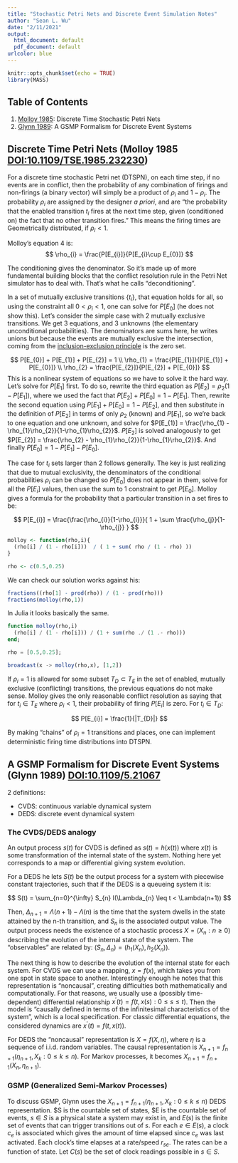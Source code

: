 ```yaml
---
title: "Stochastic Petri Nets and Discrete Event Simulation Notes"
author: "Sean L. Wu"
date: "2/11/2021"
output:
  html_document: default
  pdf_document: default
urlcolor: blue
---
```


```r
knitr::opts_chunk$set(echo = TRUE)
library(MASS)
```

## Table of Contents

  1. [Molloy 1985](#Molloy-1985): Discrete Time Stochastic Petri Nets
  2. [Glynn 1989](#Glynn-1989): A GSMP Formalism for Discrete Event Systems

## Discrete Time Petri Nets (Molloy 1985 [DOI:10.1109/TSE.1985.232230](https://doi.org/10.1109/TSE.1985.232230)) {#Molloy-1985}

For a discrete time stochastic Petri net (DTSPN), on each time step, if no events are in conflict, then the probability of any combination of firings and non-firings (a binary vector) will simply be a product of $\rho_{i}$ and $1-\rho_{i}$. The probability $\rho_{i}$ are assigned by the designer *a priori*, and are "the probability that the enabled transition $t_{i}$ fires at the next time step, given (conditioned on) the fact that no other transition fires." This means the firing times are Geometrically distributed, if $\rho_{i}<1$.

Molloy's equation 4 is: $$ \rho_{i} = \frac{P[E_{i}]}{P[E_{i}\cup E_{0}]} $$ 

The conditioning gives the denominator. So it's made up of more fundamental building blocks that the conflict resolution rule in the Petri Net simulator has to deal with. That's what he calls "deconditioning".

In a set of mutually exclusive transitions $\{t_{i}\}$, that equation holds for all, so using the constraint all $0<\rho_{i}<1$, one can solve for $P[E_{0}]$ (he does not show this). Let's consider the simple case with 2 mutually exclusive transitions. We get 3 equations, and 3 unknowns (the elementary unconditional probabilities). The denominators are sums here, he writes unions but because the events are mutually exclusive the intersection, coming from the [inclusion-exclusion principle](https://en.wikipedia.org/wiki/Inclusion%E2%80%93exclusion_principle#In_probability) is the zero set.

$$
P[E_{0}] + P[E_{1}] + P[E_{2}] = 1 \\
\rho_{1} = \frac{P[E_{1}]}{P[E_{1}] + P[E_{0}]} \\
\rho_{2} = \frac{P[E_{2}]}{P[E_{2}] + P[E_{0}]}
$$
This is a nonlinear system of equations so we have to solve it the hard way. Let's solve for $P[E_{1}]$ first. To do so, rewrite the third equation as $P[E_{2}] = \rho_{2}(1 - P[E_{1}])$, where we used the fact that $P[E_{2}]+P[E_{0}] = 1 - P[E_{1}]$.  Then, rewrite the second equation using $P[E_{1}]+P[E_{0}] = 1 - P[E_{2}]$, and then substitute in the definition of $P[E_{2}]$ in terms of only $\rho_{2}$ (known) and $P[E_{1}]$, so we're back to one equation and one unknown, and solve for $P[E_{1}] = \frac{\rho_{1} - \rho_{1}\rho_{2}}{1-\rho_{1}\rho_{2}}$. $P[E_{2}]$ is solved analogously to get $P[E_{2}] = \frac{\rho_{2} - \rho_{1}\rho_{2}}{1-\rho_{1}\rho_{2}}$. And finally $P[E_{0}] = 1 - P[E_{1}] - P[E_{0}]$.

The case for ${t_{i}}$ sets larger than 2 follows generally. The key is just realizing that due to mutual exclusivity, the denominators of the conditional probabilities $\rho_{i}$ can be changed so $P[E_{0}]$ does not appear in them, solve for all the $P[E_{i}]$ values, then use the sum to 1 constraint to get $P[E_{0}]$. Molloy gives a formula for the probability that a particular transition in a set fires to be:

$$
P[E_{i}] = \frac{\frac{\rho_{i}}{1-\rho_{i}}}{ 1 + \sum \frac{\rho_{j}}{1-\rho_{j}} }
$$

```R
molloy <- function(rho,i){
  (rho[i] / (1 - rho[i]))  / ( 1 + sum( rho / (1 - rho) ))
}

rho <- c(0.5,0.25)
```

We can check our solution works against his:

```R
fractions((rho[1] - prod(rho)) / (1 - prod(rho)))
fractions(molloy(rho,1))
```

In Julia it looks basically the same.

```julia
function molloy(rho,i)
  (rho[i] / (1 - rho[i])) / (1 + sum(rho ./ (1 .- rho)))
end;

rho = [0.5,0.25];

broadcast(x -> molloy(rho,x), [1,2])
```

If $\rho_{i}=1$ is allowed for some subset $T_{D}\subset T_{E}$ in the set of enabled, mutually exclusive (conflicting) transitions, the previous equations do not make sense. Molloy gives the only reasonable conflict resolution as saying that for $t_{i}\in T_{E}$ where $\rho_{i}<1$, their probability of firing $P[E_{i}]$ is zero. For $t_{i}\in T_{D}$:

$$
P[E_{i}] = \frac{1}{|T_{D}|}
$$

By making "chains" of $\rho_{i}=1$ transitions and places, one can implement deterministic firing time distributions into DTSPN.

## A GSMP Formalism for Discrete Event Systems (Glynn 1989) [DOI:10.1109/5.21067](https://doi.org/10.1109/5.21067) {#Glynn-1989}

2 definitions:

  * CVDS: continuous variable dynamical system
  * DEDS: discrete event dynamical system
  
### The CVDS/DEDS analogy

An output process $s(t)$ for CVDS is defined as $s(t) = h(x(t))$ where $x(t)$ is some transformation of the internal state of the system. Nothing here yet corresponds to a map or differential giving system evolution.

For a DEDS he lets $S(t)$ be the output process for a system with piecewise constant trajectories, such that if the DEDS is a queueing system it is:

$$
S(t) = \sum_{n=0}^{\infty} S_{n} I(\Lambda_{n} \leq t < \Lambda(n+1))
$$

Then, $\Delta_{n+1} = \Lambda(n+1) - \Lambda(n)$ is the time that the system dwells in the state attained by the n-th transition, and $S_{n}$ is the associated output value. The output process needs the existence of a stochastic process $X = (X_{n}:n\geq 0)$ describing the evolution of the internal state of the system. The "observables" are related by: $(S_{n},\Delta_{n}) = (h_{1}(X_{n}),h_{2}(X_{n}))$.

The next thing is how to describe the evolution of the internal state for each system. For CVDS we can use a mapping, $x=f(x)$, which takes you from one spot in state space to another. Interestingly enough he notes that this representation is "noncausal", creating difficulties both mathematically and computationally. For that reasons, we usually use a (possibly time-dependent) differential relationship $x^{\prime}(t) = f(t,x(s):0\leq s \leq t)$. Then the model is "causally defined in terms of the infinitesimal characteristics of the system", which is a local specification. For classic differential equations, the considered dynamics are $x^{\prime}(t) = f(t,x(t))$.

For DEDS the "noncausal" representation is $X = f(X,\eta)$, where $\eta$ is a sequence of i.i.d. random variables. The causal representation is $X_{n+1} = f_{n+1}(\eta_{n+1},X_{k}:0\leq k \leq n)$. For Markov processes, it becomes $X_{n+1} = f_{n+1}(X_{n},\eta_{n+1})$.

### GSMP (Generalized Semi-Markov Processes)

To discuss GSMP, Glynn uses the $X_{n+1} = f_{n+1}(\eta_{n+1},X_{k}:0\leq k \leq n)$ DEDS representation. $S is the countable set of states, $E is the countable set of events, $s\in S$ is a physical state a system may exist in, and $E(s)$ is the finite set of events that can trigger transitions out of $s$. For each $e\in E(s)$, a clock $c_{e}$ is associated which gives the amount of time elapsed since $c_{e}$ was last activated. Each clock's time elapses at a rate/speed $r_{se}$. The rates can be a function of state. Let $C(s)$ be the set of clock readings possible in $s\in S$.